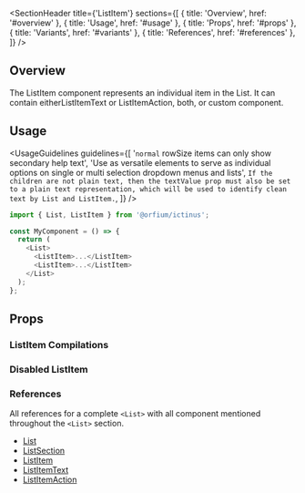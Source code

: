
<Meta of={ListItemStories} />

<SectionHeader
  title={'ListItem'}
  sections={[
    { title: 'Overview', href: '#overview' },
    { title: 'Usage', href: '#usage' },
    { title: 'Props', href: '#props' },
    { title: 'Variants', href: '#variants' },
    { title: 'References', href: '#references' },
  ]}
/>

## Overview

The ListItem component represents an individual item in the List. It can contain
eitherListItemText or ListItemAction, both, or custom component.

## Usage

<UsageGuidelines
  guidelines={[
    '`normal` rowSize items can only show secondary help text',
    'Use as versatile elements to serve as individual options on single or multi selection dropdown menus and lists',
    `If the children are not plain text, then the textValue prop must also be set to a plain text representation, which will be used to identify clean text by List and ListItem.`,
  ]}
/>

```js
import { List, ListItem } from '@orfium/ictinus';

const MyComponent = () => {
  return (
    <List>
      <ListItem>...</ListItem>
      <ListItem>...</ListItem>
    </List>
  );
};
```

## Props

<ArgTypes of={ListItem} />

<SubsectionHeader title="Variants" />

### ListItem Compilations

<Canvas of={ListItemStories.ListItemCompilations} />

### Disabled ListItem

<Canvas of={ListItemStories.DisabledListItem} />

### References

All references for a complete `<List>` with all component mentioned throughout the `<List>` section.

- [List](../?path=/docs/updated-components-list-list--overview)
- [ListSection](../?path=/docs/updated-components-list-listsection--overview)
- [ListItem](../?path=/docs/updated-components-list-listitem--overview)
- [ListItemText](../?path=/docs/updated-components-list-listitemtext--overview)
- [ListItemAction](../?path=/docs/updated-components-list-listitemaction--overview)
